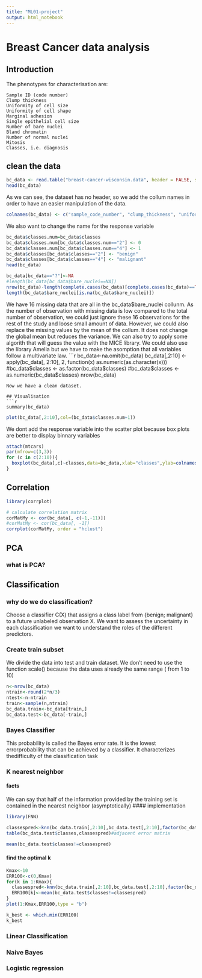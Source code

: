 ```yaml
---
title: "ML01-project"
output: html_notebook
---
```


# Breast Cancer data analysis

## Introduction
The phenotypes for characterisation are:

    Sample ID (code number)
    Clump thickness
    Uniformity of cell size
    Uniformity of cell shape
    Marginal adhesion
    Single epithelial cell size
    Number of bare nuclei
    Bland chromatin
    Number of normal nuclei
    Mitosis
    Classes, i.e. diagnosis

## clean the data
```r
bc_data <- read.table("breast-cancer-wisconsin.data", header = FALSE, sep = ",")
head(bc_data)
```
As we can see, the dataset has no header, so we add the collum names in order to have an easier manipulation of the data.
```r
colnames(bc_data) <- c("sample_code_number", "clump_thickness", "uniformity_of_cell_size", "uniformity_of_cell_shape", "marginal_adhesion", "single_epithelial_cell_size", "bare_nuclei", "bland_chromatin", "normal_nucleoli", "mitosis", "classes")
```
We also want to change the name for the response variable
```r
bc_data$classes.num=bc_data$classes
bc_data$classes.num[bc_data$classes.num=="2"] <- 0
bc_data$classes.num[bc_data$classes.num=="4"] <- 1
bc_data$classes[bc_data$classes=="2"] <- "benign"
bc_data$classes[bc_data$classes=="4"] <- "malignant"
head(bc_data)
```
```r
bc_data[bc_data=="?"]<-NA
#length(bc_data[bc_data$bare_nuclei==NA])
nrow(bc_data)-length(complete.cases(bc_data)[complete.cases(bc_data)==TRUE])
length(bc_data$bare_nuclei[is.na(bc_data$bare_nuclei)])
```
We have 16 missing data that are all in the bc_data$bare_nuclei collunm.
As the number of observation with missing data is low compared to the total number of observation, we could just ignore these 16 observations for the rest of the study and loose small amount of data. However, we could also replace the missing values by the mean of the collum. It does not change the global mean but reduces the variance.
We can also try to apply some algorith that will guess the value with the MICE library. We could also use the library Amelia but we have to make the asomption that all variables follow a multivariate law.
```r
bc_data<-na.omit(bc_data)
bc_data[,2:10] <- apply(bc_data[, 2:10], 2, function(x) as.numeric(as.character(x)))
#bc_data$classes <- as.factor(bc_data$classes)
#bc_data$classes <- as.numeric(bc_data$classes)
nrow(bc_data)
```
Now we have a clean dataset.

## Visualisation
```r
summary(bc_data)
```
```r
plot(bc_data[,2:10],col=(bc_data$classes.num+1))
```
We dont add the response variable into the scatter plot because box plots are better to display binnary variables

```r
attach(mtcars)
par(mfrow=c(3,3))
for (c in c(2:10)){
  boxplot(bc_data[,c]~classes,data=bc_data,xlab="classes",ylab=colnames(bc_data)[c])
}
```

## Correlation
```r
library(corrplot)
```
```r
# calculate correlation matrix
corMatMy <- cor(bc_data[, c(-1,-11)])
#corMatMy <- cor(bc_data[, -1])
corrplot(corMatMy, order = "hclust")

```

## PCA
### what is PCA?

## Classification
### why do we do classification?

Choose a classifier C(X) that assigns a class label from {benign; malignant} to a future unlabeled observation X.
We want to assess the uncertainty in each classification
we want to understand the roles of the different predictors.

### Create train subset
We divide the data into test and train dataset. We don't need to use the function scale() because the data uses already the same range ( from 1 to 10)

```r
n<-nrow(bc_data)
ntrain<-round(2*n/3)
ntest<-n-ntrain
train<-sample(n,ntrain)
bc_data.train<-bc_data[train,]
bc_data.test<-bc_data[-train,]
```




### Bayes Classifier

This probability is called the Bayes error rate. It is the lowest errorprobability that can be achieved by a classifier. It characterizes thedifficulty of the classification task

### K nearest neighbor
#### facts
We can say that half of the information provided by the training set is contained in the nearest neighbor (asymptotically)
#### implementation
```r
library(FNN)
```

```r
classespred<-knn(bc_data.train[,2:10],bc_data.test[,2:10],factor(bc_data.train$classes),k=5)
table(bc_data.test$classes,classespred)#adjacent error matrix
```
```r
mean(bc_data.test$classes!=classespred)
```
#### find the optimal k
```r
Kmax<-10
ERR100<-c(0,Kmax)
for(k in 1:Kmax){
  classespred<-knn(bc_data.train[,2:10],bc_data.test[,2:10],factor(bc_data.train$classes),k=k)
  ERR100[k]<-mean(bc_data.test$classes!=classespred)
}
plot(1:Kmax,ERR100,type = "b")
```
```r
k_best <- which.min(ERR100)
k_best
```


### Linear Classification

### Naive Bayes

### Logistic regression


